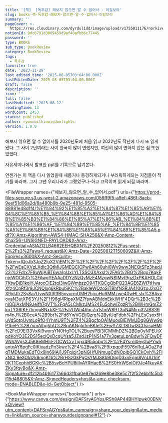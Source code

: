 ```yaml
---
title: '[책]  [독후감] 해보지 않으면 알 수 없어서 - 이길보라'
slug: books-책-독후감-해보지-않으면-알-수-없어서-이길보라
summary: ''
pageCover: >-
  https://res.cloudinary.com/dyrdul1dd/image/upload/v1755011176/norkive-notion-images/img_1755011176307_UmVhZA%3D%3D.jpg
notionId: 9dc6791d3009459d9af48afbb6c77445
password: ''
type: BOOKS
sub_type: BookReview
category: BookReview
tags:
  - 독후감
favorite: true
date: '2023-11-29'
last_edited_time: '2025-08-05T03:04:00.000Z'
lastEditedDate: 2025-08-05T03:04:00.000Z
draft: false
description: ''
icon: ''
full: false
lastModified: '2025-08-12'
readingTime: 13
wordCount: 2453
status: published
author: ryoonwithinwisdomlights
version: 1.0.0
---
```


해보지 않으면 알 수 없어서를 2020년도에 처음 읽고 2022년도 작년에 다시 또 읽게 됐다. 그 사이 2년여라는 사이 한국이 많이 변했지만, 여전히 많이 변하지 않은 점 또한 있었다.


자유세미나에서 발표한 ppt를 기록으로 남겨본다.


언젠가는 이 책을 다시 읽었을때 새롭거나 동경하게되거나 부러워하게되는 지점들이 적기를 바라며. 그저 그땐 우리나라가 그랬었구나-하고 끄덕이며 읽게 되길 바라며.


<FileWrapper names={"해보지_않으면_알_수_없어서.pdf"} urls={"https://prod-files-secure.s3.us-west-2.amazonaws.com/056ff9f5-a9ef-486f-8acb-9eef51d06a2d/8a480b9b-9e25-481d-9505-88981e48d1f4/%E1%84%92%E1%85%A2%E1%84%87%E1%85%A9%E1%84%8C%E1%85%B5_%E1%84%8B%E1%85%A1%E1%86%AD%E1%84%8B%E1%85%B3%E1%84%86%E1%85%A7%E1%86%AB_%E1%84%8B%E1%85%A1%E1%86%AF_%E1%84%89%E1%85%AE_%E1%84%8B%E1%85%A5%E1%86%B9%E1%84%8B%E1%85%A5%E1%84%89%E1%85%A5.pdf?X-Amz-Algorithm=AWS4-HMAC-SHA256&X-Amz-Content-Sha256=UNSIGNED-PAYLOAD&X-Amz-Credential=ASIAZI2LB4662EEHQBXN%2F20250812%2Fus-west-2%2Fs3%2Faws4_request&X-Amz-Date=20250812T150609Z&X-Amz-Expires=3600&X-Amz-Security-Token=IQoJb3JpZ2luX2VjEM%2F%2F%2F%2F%2F%2F%2F%2F%2F%2F%2FwEaCXVzLXdlc3QtMiJGMEQCICPw6Ah60uhi0Wv9ww3NEQtSFz3hedJ22i%2Fdrx7F8uWjAiBT6wa1pUxLYLTSSO3XAxsI%2FA6%2BG%2Bgo7KqkFnjcWOCihCr%2FAwgYEAAaDDYzNzQyMzE4MzgwNSIMvt9gzDxPKAHOLCd7KtwDjB1kojYJAtocCiE2tqI3iwGWmbzzO94TKQCgQbPQ23AGE6ZWI7tHwaXfz4CpRf3r9JCNQlxg6kRbuISKC%2BakIeWQzoSiTBhfNSRJA410GzoJ2xO7X9idJfr2Sy8a7UvwNXIR3B5oyurmUMH2hjcuHuRMMzwe40wHLsIx%2BAvyovaN3utXP63YJ%2FH96gl4RipsXMZ7fswABMdnEkkWHF4DQr%2B3c%2BnlODiAxMN9Jeifh7qVT%2FqA5LCMkzJMS24Eu5ohwIZgzR%2BWHmGmZ2koTYX6tKF7hnguBNxbXF%2FJ7DWn4RqcZq1stmW89T3uN4Mirp32JBS39m4nJ%2B0ceA%2B9bt%2Fd6YwVGEIjQzrq%2BytUqFdbh%2FhLEsCsox5HuVdSptpUvmLoRfO4YhmU9T%2FZ4%2BgcfpOA1MuoxBlEWMJDq8GWw9pP1bePr%2B7vmAIbgVoU%2BqAKNglofmBKIe%2FwYZXL18DwI3CDsisuHMl%2FcD9El33VxKi9wxrsYN0HgTOL%2BueyPBi3lCMMhDZ%2BDp0yNPEUtXpdKoYQ3E2DS15ecIQxDcqUYsa5JZsdJzP1NS1a77v3getuLpnBdw%2FQwDFVNVAVgsXJ5K8eMHIrFzDCWCrvTigxr4R55obp%2F%2F4YsrnI0eyGuPYwhantxAY6pgFc0IKixadzPn3kwe%2F4%2Bva8%2F9ixpqpjF5976nRqLAOaZPdqTMDMukaEdTOx9jn69iAj1J9Fqjcjr3pNGHfUNmugCdNOplbGQ1CkOvh%2FlxNCL9eXOIdzk8mqK1b%2BrHSzGkPgOsYMJS8b9D6gD3xvEgm8VnUU1nY0KT1CephhBGKlc%2B5svBcHPU8iIIvAYRHaeB%2FS0HrWSnIOt9Jc41kuyAKZKy3fqvBo&X-Amz-Signature=df212b4b16177a66d31fba0e87ed269e8be38e5c7f2f52ebb1fc5b3f15d48805&X-Amz-SignedHeaders=host&x-amz-checksum-mode=ENABLED&x-id=GetObject"} />


<BookMarkWrapper names={"bookmark"} urls={"https://www.canva.com/design/DAFSryAGYps/RSh8AP44BHYIpwk00ENVxQ/view?utm_content=DAFSryAGYps&utm_campaign=share_your_design&utm_medium=link&utm_source=shareyourdesignpanel#12"} />

